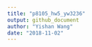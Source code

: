 ```yaml
---
title: "p8105_hw5_yw3236"
output: github_document
author: "Yishan Wang"
date: "2018-11-02"
---
```


```r

```



